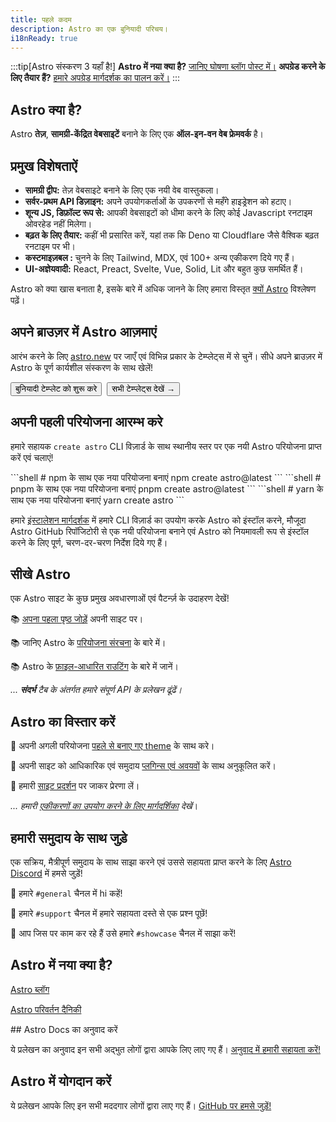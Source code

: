 ```yaml
---
title: पहले कदम
description: Astro का एक बुनियादी परिचय।
i18nReady: true
---
```


:::tip[Astro संस्करण 3 यहाँ है!]
**Astro में नया क्या है?** [जानिए घोषणा ब्लॉग पोस्ट में।](https://astro.build/blog/astro-3/)
**अपग्रेड करने के लिए तैयार हैं?** [हमारे अपग्रेड मार्गदर्शक का पालन करें।](/hi/guides/upgrade-to/v3/)
:::

<h2>Astro क्या है?</h2>

Astro **तेज़**, **सामग्री-केंद्रित वेबसाइटें** बनाने के लिए एक **ऑल-इन-वन वेब फ्रेमवर्क** है।

## प्रमुख विशेषताऐं

- **सामग्री द्वीप:** तेज़ वेबसाइटे बनाने के लिए एक नयी वेब वास्तुकला।
- **सर्वर-प्रथम API डिज़ाइन:** अपने उपयोगकर्ताओं के उपकरणों से महँगे हाइड्रेशन को हटाए।
- **शून्य JS, डिफ़ॉल्ट रूप से:** आपकी वेबसाइटों को धीमा करने के लिए कोई Javascript रनटाइम ओवरहेड नहीं मिलेगा।
- **बढ़त के लिए तैयार:** कहीं भी प्रसारित करें, यहां तक कि Deno या Cloudflare जैसे वैश्विक बढ़त रनटाइम पर भी।
- **कस्टमाइज़बल :** चुनने के लिए Tailwind, MDX, एवं 100+ अन्य एकीकरण दिये गए हैं।
- **UI-अज्ञेयवादी:** React, Preact, Svelte, Vue, Solid, Lit और बहुत कुछ समर्थित हैं।

Astro को क्या खास बनाता है, इसके बारे में अधिक जानने के लिए हमारा विस्तृत [क्यों Astro](/hi/concepts/why-astro/) विश्लेषण पढ़ें। 


## अपने ब्राउज़र में Astro आज़माएं

आरंभ करने के लिए [astro.new](https://astro.new/) पर जाएँ एवं विभिन्न प्रकार के टेम्प्लेट्स में से चुनें। सीधे अपने ब्राउज़र में Astro के पूर्ण कार्यशील संस्करण के साथ खेलें!

<div style="display: flex; flex-wrap: wrap; gap: 0.5rem;">
  <Button href="https://astro.new/basics?on=stackblitz"> बुनियादी टेम्प्लेट को शुरू करे</Button>
  <Button variant="outline" href="https://astro.new/">सभी टेम्प्लेट्स देखें →</Button>
</div>

## अपनी पहली परियोजना आरम्भ करे

हमारे सहायक `create astro` CLI विज़ार्ड के साथ स्थानीय स्तर पर एक नयी Astro परियोजना प्राप्त करें एवं चलाएं!

<PackageManagerTabs>
  <Fragment slot="npm">
  ```shell
  # npm के साथ एक नया परियोजना बनाएं
  npm create astro@latest
  ```
  </Fragment>
  <Fragment slot="pnpm">
  ```shell
  # pnpm के साथ एक नया परियोजना बनाएं
  pnpm create astro@latest
  ```
  </Fragment>
  <Fragment slot="yarn">
  ```shell
  # yarn के साथ एक नया परियोजना बनाएं
  yarn create astro
  ```
  </Fragment>
</PackageManagerTabs>

हमारे [इंस्टालेशन मार्गदर्शक](/hi/install/auto/) में हमारे CLI विज़ार्ड का उपयोग करके Astro को इंस्टॉल करने, मौजूदा Astro GitHub रिपॉजिटोरी से एक नयी परियोजना बनाने एवं Astro को नियमावली रूप से इंस्टॉल करने के लिए पूर्ण, चरण-दर-चरण निर्देश दिये गए हैं।


## सीखे Astro

एक Astro साइट के कुछ प्रमुख अवधारणाओं एवं पैटर्न्ज़ के उदाहरण देखें!

📚 [अपना पहला पृष्ठ जोड़ें](/hi/core-concepts/astro-pages/) अपनी साइट पर।

📚 जानिए Astro के [परियोजना संरचना](/hi/core-concepts/project-structure/) के बारे में।

📚 Astro के [फ़ाइल-आधारित राउटिंग](/hi/core-concepts/routing/) के बारे में जानें।

*... **संदर्भ** टैब के अंतर्गत हमारे संपूर्ण API के प्रलेखन ढूंढें।*


## Astro का विस्तार करें

🧰 अपनी अगली परियोजना [पहले से बनाए गए theme](https://astro.build/themes/) के साथ करे।

🧰 अपनी साइट को आधिकारिक एवं समुदाय [प्लगिन्स एवं अवयवों](https://astro.build/integrations/) के साथ अनुकूलित करें।

🧰 हमारी [साइट प्रदर्शन](https://astro.build/showcase/) पर जाकर प्रेरणा लें।

*... हमारी [एकीकरणों का उपयोग करने के लिए मार्गदर्शिका](/hi/guides/integrations-guide/) देखें*।


## हमारी समुदाय के साथ जुड़े

एक सक्रिय, मैत्रीपूर्ण समुदाय के साथ साझा करने एवं उससे सहायता प्राप्त करने के लिए [Astro Discord](https://astro.build/chat) में हमसे जुड़ें!

💬 हमारे `#general` चैनल में hi कहें!

💬 हमारे `#support` चैनल में हमारे सहायता दस्ते से एक प्रश्न पूछें!

💬 आप जिस पर काम कर रहे हैं उसे हमारे `#showcase` चैनल में साझा करें!


## Astro में नया क्या है?

[Astro ब्लॉग](https://astro.build/blog/)

[Astro परिवर्तन दैनिकी](https://github.com/withastro/astro/blob/main/packages/astro/CHANGELOG.md)


<TranslatorList githubRepo="withastro/docs">
## Astro Docs का अनुवाद करें

ये प्रलेखन का अनुवाद इन सभी अद्भुत लोगों द्वारा आपके लिए लाए गए हैं। [अनुवाद में हमारी सहायता करें!](https://contribute.docs.astro.build/guides/i18n/)
</TranslatorList>

## Astro में योगदान करें

ये प्रलेखन आपके लिए इन सभी मददगार लोगों द्वारा लाए गए हैं। [GitHub पर हमसे जुड़ें!](https://github.com/withastro/docs)

<ContributorList githubRepo="withastro/docs" />
